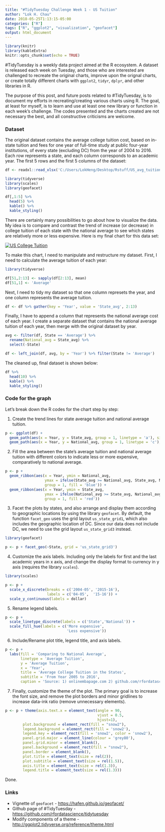```yaml
---
title: "#TidyTuesday Challenge Week 1 - US Tuition"
author: "Lok H. Chau"
date: 2018-05-25T1:13:15-05:00
categories: ["R"]
tags: ["R", "ggplot2", "visualization", "geofacet"]
output: html_document
---
```


```r
library(knitr)
library(kableExtra)
knitr::opts_chunk$set(echo = TRUE)
```

<p>#TidyTuesday is a weekly data project aimed at the R ecosystem. A dataset is released each week on Tuesday, and those who are interested are challenged to recreate the original charts, improve upon the orignal charts, or create totally different charts with `ggplot2`, `tidyr`, `dplyr`, and other libraries in R.</p>

The purpose of this post, and future posts related to #TidyTuesday, is to document my efforts in recreating/creating various charts using R. The goal, at least for myself, is to learn and use at least one new library or function in each week's challenge. The codes presented and the charts created are not necessary the best, and all constructive criticisms are welcome.

### Dataset

The original dataset contains the average college tuition cost, based on in-state tuition and fees for one year of full-time study at public four-year institutions, of every state (excluding DC) from the year of 2004 to 2016. Each row represents a state, and each column corresponds to an academic year. The first 5 rows and the first 5 columns of the dataset:

```r
df <- readxl::read_xlsx('C:/Users/LokHeng/Desktop/Rstuff/US_avg_tuition/us_avg_tuition.xlsx')

library(tidyverse)
library(scales)
library(geofacet)
```

```r
df[,1:5] %>%
  head(5) %>%
  kable() %>%
  kable_styling()
```

There are certainly many possibilities to go about how to visualize the data. My idea is to compare and contrast the trend of increase (or decrease) in college tuition of each state with the national average to see which states are relatively more or less expensive. Here is my final chart for this data set:

[![US College Tuition](../avg_us_tuition.png)](../avg_us_tuition.png)

To make this chart, I need to manipulate and restructure my dataset. First, I need to calculate the average tuition of each year:

```r
library(tidyverse)

df[51,2:13] <- sapply(df[2:13], mean)
df[51,1] <- 'Average'
```

Next, I need to tidy my dataset so that one column represets the year, and one column represents the average tuition.

```r
df <- df %>% gather(key = 'Year', value = 'State_avg', 2:13)
```

Finally, I have to append a column that represents the national average cost of each year. I create a separate dataset that contains the national average tuition of each year, then merge with the original dataset by year.

```r
avg <- filter(df, State == 'Average') %>%
  rename(National_avg = State_avg) %>%
  select(-State)

df <- left_join(df, avg, by = 'Year') %>% filter(State != 'Average')
```

The cleaned up, final dataset is shown below:

```r
df %>%
  head(10) %>%
  kable() %>%
  kable_styling()
```

### Code for the graph

Let's break down the R codes for the chart step by step:

1. Create the trend lines for state average tuition and national average tuition.

```r
p <- ggplot(df) +
  geom_path(aes(x = Year, y = State_avg, group = 1, linetype = 'a'), size = 1.5) +
  geom_path(aes(x = Year, y = National_avg, group = 1, linetype = 'c'), size = 1.5)
```

2. Fill the area between the state's average tuition and national average tuition with different colors to indicate less or more expensive, comparatively to national average.

```r
p <- p +
  geom_ribbon(aes(x = Year, ymin = National_avg,
                  ymax = ifelse(State_avg >= National_avg, State_avg, National_avg),
                  group = 1, fill = 'blue')) + 
  geom_ribbon(aes(x = Year, ymin = State_avg,
                  ymax = ifelse(National_avg >= State_avg, National_avg, State_avg),
                  group = 1, fill = 'red'))
```

3. Facet the plots by states, and also arrange and display them according to geographic locations by using the library `geofacet`. By default, the function `facet_geo` uses the grid layout `us_state_grid1`, which also includes the geographic location of DC. Since our data does not include DC, we need to use the grid layout `us_state_grid3` instead.

```r
library(geofacet)

p <- p + facet_geo(~State, grid = 'us_state_grid3')
```

4. Customize the axis labels. Including only the labels for first and the last academic years in x axis, and change the display format to currency in y axis (requires the library `scales`).

```r
library(scales)

p <- p +
  scale_x_discrete(breaks = c('2004-05', '2015-16'),
                   labels = c('04-05',  '15-16')) +
  scale_y_continuous(labels = dollar)
```

5. Rename legend labels.

```r
p <- p +
  scale_linetype_discrete(labels = c('State','National')) +
  scale_fill_hue(labels = c('More expensive',
                            'Less expensive'))
```

6. Include/Rename plot title, legend title, and axis labels.

```r
p <- p +
  labs(fill = 'Comparing to National Average',
       linetype = 'Average Tuition',
       y = 'Average Tuition',
       x = 'Year',
       title = 'Average College Tuition in the States',
       subtitle = 'From Year 2005 to 2016',
       caption = 'Source: 1) onlinembapage.com 2) github.com/rfordatascience/tidytuesday')
```

7. Finally, customize the theme of the plot. The primary goal is to increase the font size, and remove the plot borders and minor gridlines to increase data-ink ratio (remove unnecessary elements).

```r
p <- p + theme(axis.text.x = element_text(angle = 90,
                                          vjust = 0.5,
                                          hjust=1),
        plot.background = element_rect(fill = "snow2"),
        legend.background = element_rect(fill = 'snow2'),
        legend.key = element_rect(fill = 'snow2', color = 'snow2'),
        panel.grid.major = element_line(colour = 'grey80'),
        panel.grid.minor = element_blank(),
        panel.background = element_rect(fill = "snow2"),
        panel.border = element_blank(),
        plot.title = element_text(size = rel(2)),
        plot.subtitle = element_text(size = rel(1.5)),
        axis.title = element_text(size = rel(1.3)),
        legend.title = element_text(size = rel(1.3)))
```

Done.

### Links

- Vignette of `geofacet` - [https://hafen.github.io/geofacet/](https://hafen.github.io/geofacet/)
- Github page of #TidyTuesday - [https://github.com/rfordatascience/tidytuesday](https://github.com/rfordatascience/tidytuesday)
- Modify components of a theme - [http://ggplot2.tidyverse.org/reference/theme.html](http://ggplot2.tidyverse.org/reference/theme.html)